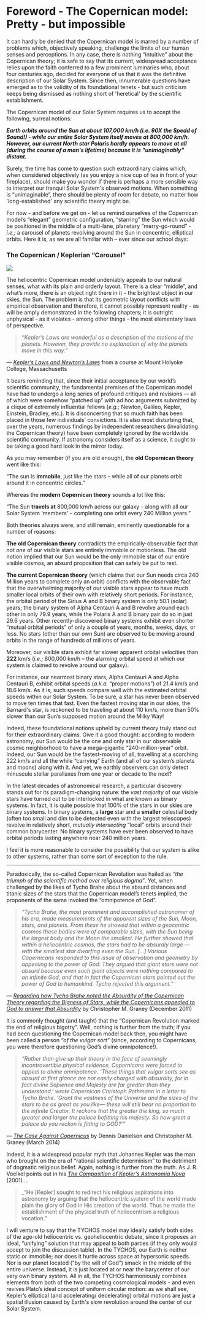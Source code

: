 Foreword - The Copernican model: Pretty - but impossible 
=====================================================================

It can hardly be denied that the Copernican model is marred by a number of problems which, objectively speaking, challenge the limits of our human senses and perceptions. In any case, there is nothing “intuitive” about the Copernican theory; it is safe to say that its current, widespread acceptance relies upon the faith conferred to a few prominent luminaries who, about four centuries ago, decided for everyone of us that it was the definitive description of our Solar System. Since then, innumerable questions have emerged as to the validity of its foundational tenets - but such criticism keeps being dismissed as nothing short of 'heretical' by the scientific establishment.

The Copernican model of our Solar System requires us to accept the following, surreal notions:

_**Earth orbits around the Sun at about 107,000 km/h (i.e. 90X the Spedd of Sound!) - while our entire Solar System itself moves at 800,000 km/h. However, our current North star Polaris hardly appears to move at all (during the course of a man's lifetime) because it is "unimaginably" distant.**_

Surely, the time has come to question such extraordinary claims which, when considered objectively (as you enjoy a nice cup of tea in front of your fireplace), should make you wonder if there is perhaps a more sensible way to interpret our tranquil Solar System's observed motions. When something is “unimaginable”, there should be plenty of room for debate, no matter how 'long-established' any scientific theory might be.

For now - and before we get on - let us remind ourselves of the Copernican model’s “elegant” geometric configuration, “starring” the Sun which would be positioned in the middle of a multi-lane, planetary “merry-go-round” - _i.e.;_ a carousel of planets revolving around the Sun in concentric, elliptical orbits. Here it is, as we are all familiar with – ever since our school days:

### The Copernican / Keplerian “Carousel”

[![](https://www.tychos.info/book_imagery/004_Copernican_MerryGoRound_01.jpg)](https://www.tychos.info/book_imagery/004_Copernican_MerryGoRound_01.jpg)


The heliocentric Copernican model undeniably appeals to our natural senses, what with its plain and orderly layout. There is a clear “middle”, and what’s more, there is an object right there in it – the brightest object in our skies, the Sun. The problem is that its geometric layout conflicts with empirical observation and therefore, it cannot possibly represent reality - as will be amply demonstrated in the following chapters; it is outright unphysical - as it violates - among other things - the most elementary laws of perspective.

> _“Kepler’s Laws are wonderful as a description of the motions of the planets. However, they provide no explanation of why the planets move in this way.”_

— [_Kepler’s Laws and Newton’s Laws_](https://www.tychos.info/citation/005A_Kepler-Newton.htm) from a course at Mount Holyoke College, Massachusetts

It bears reminding that, since their initial acceptance by our world’s scientific community, the fundamental premises of the Copernican model have had to undergo a long series of profound critiques and revisions — all of which were somehow “patched up” with ad hoc arguments submitted by a clique of extremely influential fellows (_e.g.;_ Newton, Galileo, Kepler, Einstein, Bradley, etc.). It is disconcerting that so much faith has been placed in those few individuals’ convictions. It is also most disturbing that, over the years, numerous findings by independent researchers (invalidating the Copernican theory) have been completely ignored by the worldwide scientific community. If astronomy considers itself as a science, it ought to be taking a good hard look in the mirror today.

As you may remember (if you are old enough), the **old Copernican theory** went like this:

“The sun is **immobile**, just like the stars – while all of our planets orbit around it in concentric circles.”

Whereas the **modern Copernican theory** sounds a lot like this:

“The Sun **travels at** 800,000 km/h across our galaxy – along with all our Solar System 'members' – completing one orbit every 240 Million years.”

Both theories always were, and still remain, eminently questionable for a number of reasons:

**The old Copernican theory** contradicts the empirically-observable fact that _not one_ of our visible stars are entirely immobile or motionless. The old notion implied that our Sun would be the only immobile star of our entire visible cosmos, an absurd proposition that can safely be put to rest.

**The current Copernican theory** (which claims that our Sun needs circa 240 Million years to complete only an orbit) conflicts with the observable fact that the overwhelming majority of our visible stars appear to have much smaller local orbits of their own with relatively short periods. For instance, the orbital period of the Sirius A and B binary system is only 50.1 (solar) years; the binary system of Alpha Centauri A and B revolve around each other in only 79.9 years, while the Polaris A and B binary pair do so in just 29.6 years. Other recently-discovered binary systems exhibit even shorter “mutual orbital periods” of only a couple of years, months, weeks, days, or less. No stars (other than our own Sun) are observed to be moving around orbits in the range of hundreds of millions of years.

Moreover, our visible stars exhibit far slower apparent orbital velocities than **222** km/s (_i.e.;_ 800,000 km/h – the alarming orbital speed at which our system is claimed to revolve around our galaxy).

For instance, our nearmost binary stars, Alpha Centauri A and Alpha Centauri B, exhibit orbital speeds (_a.k.a._ “proper motions”) of 21.4 km/s and 18.6 km/s. As it is, such speeds compare well with the estimated orbital speeds within our Solar System. To be sure, a star has never been observed to move ten times that fast. Even the fastest moving star in our skies, the Barnard's star, is reckoned to be traveling at about 110 km/s, more than 50% slower than our Sun’s supposed motion around the Milky Way!

Indeed, these foundational notions upheld by current theory truly stand out for their extraordinary claims. Give it a good thought: according to modern astronomy, our Sun would be the one and only star in our observable cosmic neighborhood to have a mega-gigantic “240-million-year” orbit. Indeed, our Sun would be the fastest-moving of all, travelling at a scorching 222 km/s and all the while “carrying” Earth (and all of our system’s planets and moons) along with it. And yet, we earthly observers can only detect minuscule stellar parallaxes from one year or decade to the next?

In the latest decades of astronomical research, a particular discovery stands out for its paradigm-changing nature: the _vast majority_ of our visible stars have turned out to be interlocked in what are known as binary systems. In fact, it is quite possible that 100% of the stars in our skies are binary systems. In binary systems, a **large** star and a **smaller** celestial body (often too small and dim to be detected even with the largest telescopes) revolve in relatively short, _mutually intersecting_ “local” orbits around their common barycenter. No binary systems have ever been observed to have orbital periods lasting anywhere near 240 million years.

I feel it is more reasonable to consider the possibility that our system is alike to other systems, rather than some sort of exception to the rule.


*****************************************************************************************************************************************

Paradoxically, the so-called Copernican Revolution was hailed as _“the triumph of the scientific method over religious dogma”_. Yet, when challenged by the likes of Tycho Brahe about the absurd distances and titanic sizes of the stars that the Copernican model’s tenets implied, the proponents of the same invoked the “omnipotence of God”.

> _“Tycho Brahe, the most prominent and accomplished astronomer of his era, made measurements of the apparent sizes of the Sun, Moon, stars, and planets. From these he showed that within a geocentric cosmos these bodies were of comparable sizes, with the Sun being the largest body and the Moon the smallest. He further showed that within a heliocentric cosmos, the stars had to be absurdly large — with the smallest star dwarfing even the Sun. \[…\] Various Copernicans responded to this issue of observation and geometry by appealing to the power of God: They argued that giant stars were not absurd because even such giant objects were nothing compared to an infinite God, and that in fact the Copernican stars pointed out the power of God to humankind. Tycho rejected this argument.”_

— [_Regarding how Tycho Brahe noted the Absurdity of the Copernican Theory regarding the Bigness of Stars, while the Copernicans appealed to God to answer that Absurdity_](https://www.tychos.info/citation/003A_Tycho-Noted-Absurdity.pdf) by Christopher M. Graney (December 2011)

It is commonly thought (and taught) that the “Copernican Revolution marked the end of religious bigotry”. Well, nothing is further from the truth; if you had been questioning the Copernican model back then, you might have been called a person _“of the vulgar sort”_ (since, according to Copernicans, you were therefore questioning God’s divine omnipotence!).

> _“Rather than give up their theory in the face of seemingly incontrovertible physical evidence, Copernicans were forced to appeal to divine omnipotence. ‘These things that vulgar sorts see as absurd at first glance are not easily charged with absurdity, for in fact divine Sapience and Majesty are far greater than they understand,’ wrote Copernican Christoph Rothmann in a letter to Tycho Brahe. ‘Grant the vastness of the Universe and the sizes of the stars to be as great as you like— these will still bear no proportion to the infinite Creator. It reckons that the greater the king, so much greater and larger the palace befitting his majesty. So how great a palace do you reckon is fitting to GOD?'”_

— [_The Case Against Copernicus_](https://www.tychos.info/citation/003B_Case-Against-Copernicus.pdf) by Dennis Danielson and Christopher M. Graney (March 2014)

Indeed, it is a widespread popular myth that Johannes Kepler was the man who brought on the era of “rational scientific determinism” to the detriment of dogmatic religious belief. Again, nothing is further from the truth. As J. R. Voelkel points out in his [_The Composition of Kepler’s Astronomia Nova_](https://tinyurl.com/Voelkel-Astronomia-Nova-1) (2001) …

> _“He \[Kepler\] sought to redirect his religious aspirations into astronomy by arguing that the heliocentric system of the world made plain the glory of God in His creation of the world. Thus he made the establishment of the physical truth of heliocentrism a religious vocation.”


I will venture to say that the TYCHOS model may ideally satisfy both sides of the age-old heliocentric vs. geoheliocentric debate, since it proposes an ideal, “unifying” solution that may appeal to both parties (if they only would accept to join the discussion table). In the TYCHOS, our Earth is neither static or immobile; nor does it hurtle across space at hypersonic speeds. Nor is our planet located (“by the will of God”) smack in the middle of the entire universe. Instead, it is just located at or near the barycenter of our very own binary system. All in all, the TYCHOS harmoniously combines elements from both of the two competing cosmological models - and even revives Plato’s ideal concept of uniform circular motion: as we shall see, Kepler’s elliptical (and accelerating/ decelerating) orbital motions are just a spatial illusion caused by Earth's slow revolution around the center of our Solar System.

